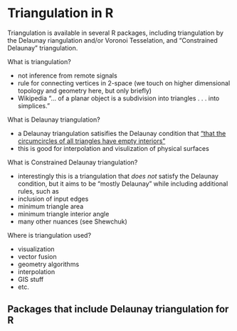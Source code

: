 # Triangulation in R

Triangulation is available in several R packages, including triangulation by the Delaunay riangulation and/or Voronoi Tesselation, and "Constrained Delaunay" triangulation. 

What is triangulation? 

- not inference from remote signals
- rule for connecting vertices in 2-space (we touch on higher dimensional topology and geometry here, but only briefly)
- Wikipedia "... of a planar object is a subdivision into triangles . . . into simplices."

What is Delaunay triangulation? 

- a Delaunay triangulation satisifies the Delaunay condition that ["that the circumcircles of all triangles have empty interiors"](Wikipedia)
- this is good for interpolation and visulization of physical surfaces

What is Constrained Delaunay triangulation? 

- interestingly this is a triangulation that *does not* satisfy the Delaunay condition, but it aims to be "mostly Delaunay" while including additional rules, such as
- inclusion of input edges
- minimum triangle area
- minimum triangle interior angle
- many other nuances (see Shewchuk)

Where is triangulation used? 

- visualization
- vector fusion
- geometry algorithms
- interpolation
- GIS stuff
- etc. 

## Packages that include Delaunay triangulation for R

